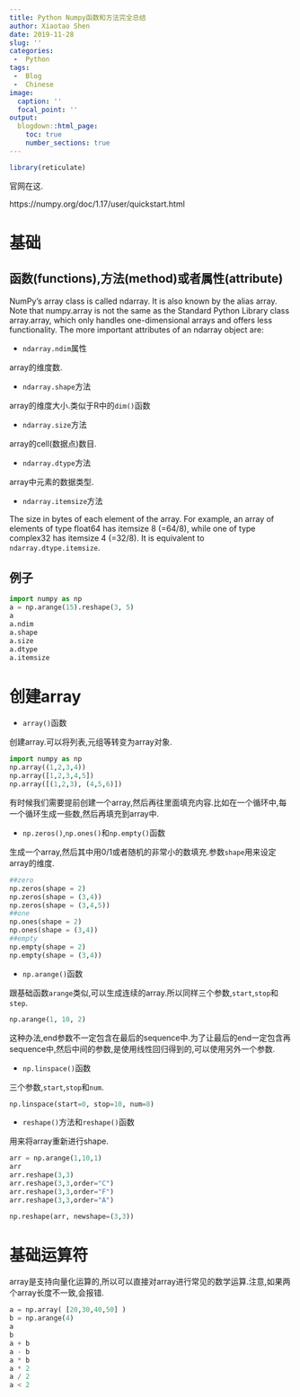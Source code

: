 ---
title: Python Numpy函数和方法完全总结
author: Xiaotao Shen
date: 2019-11-28
slug: ''
categories:
 -  Python
tags:
 -  Blog
 -  Chinese
image:
  caption: ''
  focal_point: ''
output:
  blogdown::html_page:
    toc: true
    number_sections: true
---

```{r setup, include=FALSE}
library(reticulate)
```

官网在这.

https://numpy.org/doc/1.17/user/quickstart.html

# 基础

## 函数(functions),方法(method)或者属性(attribute)

NumPy’s array class is called ndarray. It is also known by the alias array. Note that numpy.array is not the same as the Standard Python Library class array.array, which only handles one-dimensional arrays and offers less functionality. The more important attributes of an ndarray object are:

* `ndarray.ndim`属性

array的维度数.

* `ndarray.shape`方法

array的维度大小.类似于R中的`dim()`函数

* `ndarray.size`方法

array的cell(数据点)数目.

* `ndarray.dtype`方法

array中元素的数据类型.

* `ndarray.itemsize`方法

The size in bytes of each element of the array. For example, an array of elements of type float64 has itemsize 8 (=64/8), while one of type complex32 has itemsize 4 (=32/8). It is equivalent to `ndarray.dtype.itemsize`.

## 例子

```{python}
import numpy as np
a = np.arange(15).reshape(3, 5)
a
a.ndim
a.shape
a.size
a.dtype
a.itemsize
```


# 创建array

* `array()`函数

创建array.可以将列表,元组等转变为array对象.


```{python}
import numpy as np
np.array((1,2,3,4))
np.array([1,2,3,4,5])
np.array([(1,2,3), (4,5,6)])
```

有时候我们需要提前创建一个array,然后再往里面填充内容.比如在一个循环中,每一个循环生成一些数,然后再填充到array中.

* `np.zeros()`,`np.ones()`和`np.empty()`函数

生成一个array,然后其中用0/1或者随机的非常小的数填充.参数`shape`用来设定array的维度.

```{python}
##zero
np.zeros(shape = 2)
np.zeros(shape = (3,4))
np.zeros(shape = (3,4,5))
##one
np.ones(shape = 2)
np.ones(shape = (3,4))
##empty
np.empty(shape = 2)
np.empty(shape = (3,4))
```

* `np.arange()`函数

跟基础函数`arange`类似,可以生成连续的array.所以同样三个参数,`start`,`stop`和`step`.

```{python}
np.arange(1, 10, 2)
```

这种办法,end参数不一定包含在最后的sequence中.为了让最后的end一定包含再sequence中,然后中间的参数,是使用线性回归得到的,可以使用另外一个参数.

* `np.linspace()`函数

三个参数,`start`,`stop`和`num`.

```{python}
np.linspace(start=0, stop=10, num=8)
```

* `reshape()`方法和`reshape()`函数

用来将array重新进行shape.

```{python}
arr = np.arange(1,10,1)
arr
arr.reshape(3,3)
arr.reshape(3,3,order="C")
arr.reshape(3,3,order="F")
arr.reshape(3,3,order="A")

np.reshape(arr, newshape=(3,3))
```

# 基础运算符

array是支持向量化运算的,所以可以直接对array进行常见的数学运算.注意,如果两个array长度不一致,会报错.

```{python}
a = np.array( [20,30,40,50] )
b = np.arange(4)
a
b
a + b
a - b
a * b
a * 2
a / 2
a < 2
```



